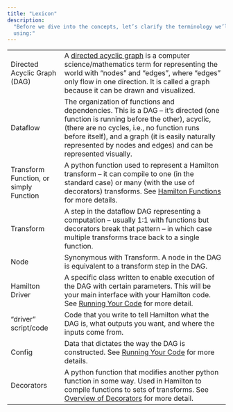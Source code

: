 ```yaml
---
title: "Lexicon"
description:
  "Before we dive into the concepts, let’s clarify the terminology we’ll be
  using:"
---
```


|                                        |                                                                                                                                                                                                                                                                                                      |
| -------------------------------------- | ---------------------------------------------------------------------------------------------------------------------------------------------------------------------------------------------------------------------------------------------------------------------------------------------------- |
| Directed Acyclic Graph (DAG)           | A [directed acyclic graph](https://en.wikipedia.org/wiki/Directed_acyclic_graph) is a computer science/mathematics term for representing the world with “nodes” and “edges”, where “edges” only flow in one direction. It is called a graph because it can be drawn and visualized.                  |
| Dataflow                               | The organization of functions and dependencies. This is a DAG – it’s directed (one function is running before the other), acyclic, (there are no cycles, i.e., no function runs before itself), and a graph (it is easily naturally represented by nodes and edges) and can be represented visually. |
| Transform Function, or simply Function | A python function used to represent a Hamilton transform – it can compile to one (in the standard case) or many (with the use of decorators) transforms. See [Hamilton Functions](/overview-of-concepts/hamilton-functions) for more details.                                                        |
| Transform                              | A step in the dataflow DAG representing a computation – usually 1:1 with functions but decorators break that pattern – in which case multiple transforms trace back to a single function.                                                                                                            |
| Node                                   | Synonymous with Transform. A node in the DAG is equivalent to a transform step in the DAG.                                                                                                                                                                                                           |
| Hamilton Driver                        | A specific class written to enable execution of the DAG with certain parameters. This will be your main interface with your Hamilton code. See [Running Your Code](/overview-of-concepts/running-your-code) for more detail.                                                                         |
| “driver” script/code                   | Code that you write to tell Hamilton what the DAG is, what outputs you want, and where the inputs come from.                                                                                                                                                                                         |
| Config                                 | Data that dictates the way the DAG is constructed. See [Running Your Code](/overview-of-concepts/running-your-code) for more details.                                                                                                                                                                |
| Decorators                             | A python function that modifies another python function in some way. Used in Hamilton to compile functions to sets of transforms. See [Overview of Decorators](/overview-of-concepts/overview-of-decorators) for more detail.                                                                        |
